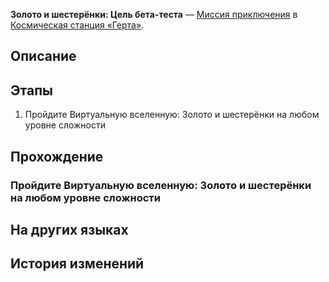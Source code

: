 {{Дополнить|Диалоги.}}
{{Миссия Инфобокс
|id              = 8016106
|Название        = 
|Изображение     = Миссия Освоения Золото и шестерёнки Цель бета-теста.png
|Тип             = Миссия приключения
|События         = 
|Глава           = 
|Условия         = Завершена [[Миссия приключения]] ''[[Золото и шестерёнки: Секреты КММ I]]''
|Персонажи       = Первопроходец
|СтартЛокация    = Офис Герты
|Мир             = Космическая станция «Герта»
|Локации         = Офис Герты
|Предыдущая      = Золото и шестерёнки: Секреты КММ I
|Следующая       = 
|Награды         = Кредиты*5 000
}}
'''Золото и шестерёнки: Цель бета-теста''' — [[Миссия приключения]] в [[Космическая станция «Герта»]].

==Описание==
{{Описание|<!--официальное описание из Перекрёстка судеб-->}}

==Этапы==
# Пройдите Виртуальную вселенную: Золото и шестерёнки на любом уровне сложности

==Прохождение==
{{Дополнить}}

===Пройдите Виртуальную вселенную: Золото и шестерёнки на любом уровне сложности===
{{Описание миссии|локация=Офис Герты|В этом обновлении Виртуальной вселенной Жуань Мэй воссоздала Нус и события до кончины Императора Руперта, члена Общества гениев №&nbsp;27. Однако произошло нечто необычное. КММ связалась с Гертой, заинтересовавшись Виртуальной вселенной...}}
{{Диалог Начало}}
{{Диалог Конец}}

==На других языках==
{{На других языках
|en   = Gold and Gears: Testing Goals
|zhs  = 黄金与机械：测试目标
|zht  = 黃金與機械：測試目標
|ja   = 黄金と機械：テスト目標
|ko   = 황금과 기계: 테스트 목표
|es   = Oro y maquinaria: objetivo de la prueba
|fr   = Or et machines&nbsp;: Objectifs de test
|ru   = Золото и шестерёнки: Цель бета-теста
|th   = ทองคำและจักรกล: เป้าหมายการทดสอบ
|vi   = Vàng Và Máy Móc: Mục Tiêu Thử Nghiệm
|de   = Gold und Getriebe: Testziele
|id   = Emas dan Mesin: Tujuan Tes
|pt   = Ouro e Engrenagens: Objetivos do Teste
}}

==История изменений==
{{История изменений|2.7}}
